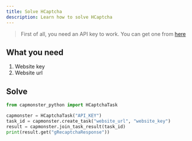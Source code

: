 ```yaml
---
title: Solve HCaptcha
description: Learn how to solve HCaptcha
---
```


> First of all, you need an API key to work. You can get one from [here](https://capmonster.cloud)

## What you need
1. Website key
2. Website url

## Solve

```py title=solve_hcaptcha.py
from capmonster_python import HCaptchaTask

capmonster = HCaptchaTask("API_KEY")
task_id = capmonster.create_task("website_url", "website_key")
result = capmonster.join_task_result(task_id)
print(result.get("gRecaptchaResponse"))
```